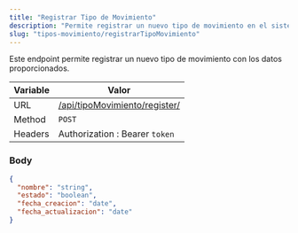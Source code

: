 ```yaml
---
title: "Registrar Tipo de Movimiento"
description: "Permite registrar un nuevo tipo de movimiento en el sistema."
slug: "tipos-movimiento/registrarTipoMovimiento"
---
```


Este endpoint permite registrar un nuevo tipo de movimiento con los datos proporcionados.

| Variable | Valor                                                          |
| -------- | -------------------------------------------------------------- |
| URL      | [/api/tipoMovimiento/register/](/api/tipoMovimiento/register/) |
| Method   | `POST`                                                         |
| Headers  | Authorization : Bearer `token`                                 |

### Body

```json
{
  "nombre": "string",
  "estado": "boolean",
  "fecha_creacion": "date",
  "fecha_actualizacion": "date"
}
```